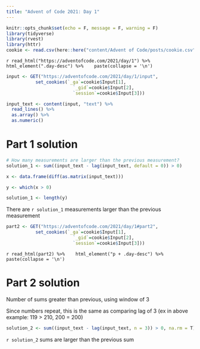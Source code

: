 ```yaml
---
title: "Advent of Code 2021: Day 1"
---
```


```r
knitr::opts_chunk$set(echo = F, message = F, warning = F)
library(tidyverse)
library(rvest)
library(httr)
cookie <- read.csv(here::here("content/Advent of Code/posts/cookie.csv"))
```

`r read_html("https://adventofcode.com/2021/day/1") %>% 
  html_element(".day-desc") %>% 
  paste(collapse = '\n') `
  
```r
input <- GET("https://adventofcode.com/2021/day/1/input", 
           set_cookies(`_ga`=cookie$Input[1], 
                         `_gid`=cookie$Input[2],
                         `session`=cookie$Input[3]))

input_text <- content(input, "text") %>% 
  read_lines() %>% 
  as.array() %>% 
  as.numeric()
```

# Part 1 solution
```r
# How many measurements are larger than the previous measurement?
solution_1 <- sum((input_text - lag(input_text, default = 0)) > 0)

x <- data.frame(diff(as.matrix(input_text))) 

y <- which(x > 0)

solution_1 <- length(y)
```

There are `r solution_1` measurements larger than the previous measurement

```r
part2 <- GET("https://adventofcode.com/2021/day/1#part2", 
           set_cookies(`_ga`=cookie$Input[1], 
                         `_gid`=cookie$Input[2],
                         `session`=cookie$Input[3]))
```

`r read_html(part2) %>% 
  html_element("p + .day-desc") %>% 
  paste(collapse = '\n')`

# Part 2 solution

Number of sums greater than previous, using window of 3

Since numbers repeat, this is the same as comparing lag of 3 (ex in above example: 119 > 210, 200 = 200)

```r
solution_2 <- sum((input_text - lag(input_text, n = 3)) > 0, na.rm = T)
```

`r solution_2` sums are larger than the previous sum